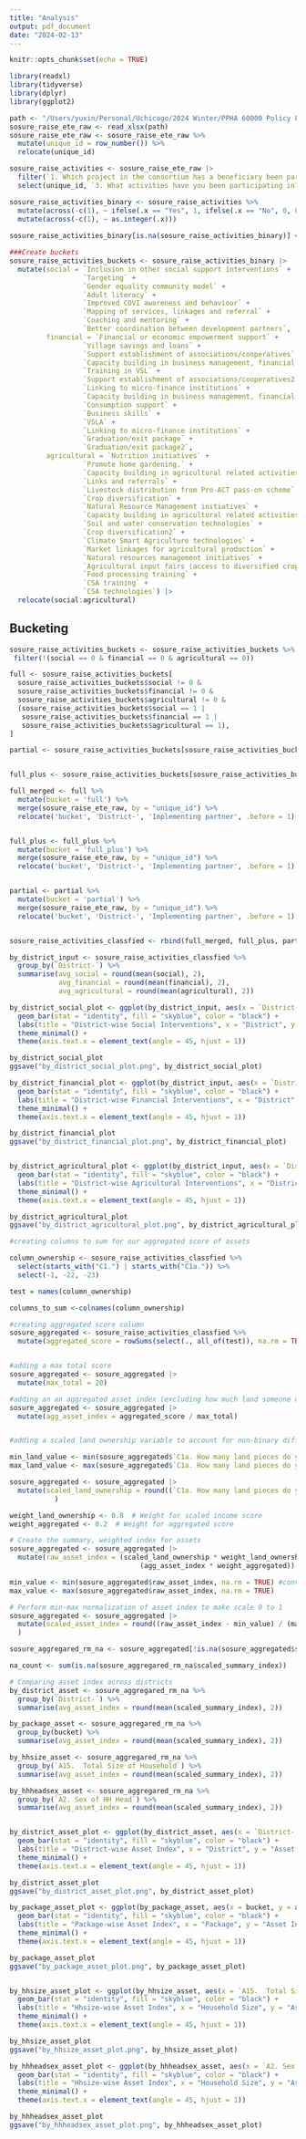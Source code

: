 ```yaml
---
title: "Analysis"
output: pdf_document
date: "2024-02-13"
---
```


```r
knitr::opts_chunk$set(echo = TRUE)
```

```r
library(readxl)
library(tidyverse)
library(dplyr)
library(ggplot2)

path <- "/Users/yuxin/Personal/Uchicago/2024 Winter/PPHA 60000 Policy Lab/Data Analysis/Bucket Reclassification/sosure_raise_ete_clean_variable_names.xlsx"
sosure_raise_ete_raw <- read_xlsx(path)
sosure_raise_ete_raw <- sosure_raise_ete_raw %>% 
  mutate(unique_id = row_number()) %>% 
  relocate(unique_id)
```

```r
sosure_raise_activities <- sosure_raise_ete_raw |>
  filter(`1. Which project in the consortium has a beneficiary been participating in?` != "None") |>
  select(unique_id, `3. What activities have you been participating in?`:`Better coordination between development partners`)

sosure_raise_activities_binary <- sosure_raise_activities %>%
  mutate(across(-c(1), ~ ifelse(.x == "Yes", 1, ifelse(.x == "No", 0, 0)))) %>% 
  mutate(across(-c(1), ~ as.integer(.x)))
  
sosure_raise_activities_binary[is.na(sosure_raise_activities_binary)] <- 0

```


```r
###Create buckets
sosure_raise_activities_buckets <- sosure_raise_activities_binary |>
  mutate(social = `Inclusion in other social support interventions` +
                  `Targeting` +
                  `Gender equality community model` +
                  `Adult literacy` +
                  `Improved COVI awareness and behaviour` +
                  `Mapping of services, linkages and referral` +
                  `Coaching and mentoring` +
                  `Better coordination between development partners`,
         financial = `Financial or economic empowerment support` +
                  `Village savings and loans` +
                  `Support establishment of associations/cooperatives` +
                  `Capacity building in business management, financial literacy and business enterprises.` +
                  `Training in VSL` +
                  `Support establishment of associations/cooperatives2` +
                  `Linking to micro-finance institutions` +
                  `Capacity building in business management, financial literacy, and business enterprises.` +
                  `Consumption support` +
                  `Business skills` +
                  `VSLA` +
                  `Linking to micro-finance institutions` +
                  `Graduation/exit package` +
                  `Graduation/exit package2`,
         agricultural = `Nutrition initiatives` +
                  `Promote home gardening.` +
                  `Capacity building in agricultural related activities and nutrition initiatives alongside irrigation activities` +
                  `Links and referrals` +
                  `Livestock distribution from Pro-ACT pass-on scheme` +
                  `Crop diversification` +
                  `Natural Resource Management initiatives` +
                  `Capacity building in agricultural related activities and nutrition` +
                  `Soil and water conservation technologies` +
                  `Crop diversification2` +
                  `Climate Smart Agriculture technologies` +
                  `Market linkages for agricultural production` +
                  `Natural resources management initiatives` +
                  `Agricultural input fairs (access to diversified crops` +
                  `Food processing training` +
                  `CSA training` +
                  `CSA technologies`) |>
  relocate(social:agricultural)
```

## Bucketing
```r
sosure_raise_activities_buckets <- sosure_raise_activities_buckets %>% 
 filter(!(social == 0 & financial == 0 & agricultural == 0))

full <- sosure_raise_activities_buckets[
  sosure_raise_activities_buckets$social != 0 & 
  sosure_raise_activities_buckets$financial != 0 & 
  sosure_raise_activities_buckets$agricultural != 0 &
  (sosure_raise_activities_buckets$social == 1 | 
   sosure_raise_activities_buckets$financial == 1 | 
   sosure_raise_activities_buckets$agricultural == 1),
]

partial <- sosure_raise_activities_buckets[sosure_raise_activities_buckets$social == 0 | sosure_raise_activities_buckets$financial == 0 | sosure_raise_activities_buckets$agricultural == 0, ]


full_plus <- sosure_raise_activities_buckets[sosure_raise_activities_buckets$social >= 2 & sosure_raise_activities_buckets$financial >= 2 & sosure_raise_activities_buckets$agricultural >= 2, ]

```


```r
full_merged <- full %>%
  mutate(bucket = 'full') %>%
  merge(sosure_raise_ete_raw, by = "unique_id") %>%
  relocate('bucket', 'District-', 'Implementing partner', .before = 1)


full_plus <- full_plus %>%
  mutate(bucket = 'full_plus') %>%
  merge(sosure_raise_ete_raw, by = "unique_id") %>%
  relocate('bucket', 'District-', 'Implementing partner', .before = 1)


partial <- partial %>%
  mutate(bucket = 'partial') %>%
  merge(sosure_raise_ete_raw, by = "unique_id") %>%
  relocate('bucket', 'District-', 'Implementing partner', .before = 1)


sosure_raise_activities_classfied <- rbind(full_merged, full_plus, partial)
```

```r
by_district_input <- sosure_raise_activities_classfied %>%
  group_by(`District-`) %>%
  summarise(avg_social = round(mean(social), 2),
            avg_financial = round(mean(financial), 2),
            avg_agricultural = round(mean(agricultural), 2))

```


```r
by_district_social_plot <- ggplot(by_district_input, aes(x = `District-`, y = avg_social)) +
  geom_bar(stat = "identity", fill = "skyblue", color = "black") +
  labs(title = "District-wise Social Interventions", x = "District", y = "#Social Interventions") +
  theme_minimal() +
  theme(axis.text.x = element_text(angle = 45, hjust = 1))

by_district_social_plot
ggsave("by_district_social_plot.png", by_district_social_plot)

by_district_financial_plot <- ggplot(by_district_input, aes(x = `District-`, y = avg_financial)) +
  geom_bar(stat = "identity", fill = "skyblue", color = "black") +
  labs(title = "District-wise Financial Interventions", x = "District", y = "#Financial Interventions") +
  theme_minimal() +
  theme(axis.text.x = element_text(angle = 45, hjust = 1))

by_district_financial_plot
ggsave("by_district_financial_plot.png", by_district_financial_plot)


by_district_agricultural_plot <- ggplot(by_district_input, aes(x = `District-`, y = avg_agricultural)) +
  geom_bar(stat = "identity", fill = "skyblue", color = "black") +
  labs(title = "District-wise Agricultural Interventions", x = "District", y = "#Agricultural Interventions") +
  theme_minimal() +
  theme(axis.text.x = element_text(angle = 45, hjust = 1))

by_district_agricultural_plot
ggsave("by_district_agricultural_plot.png", by_district_agricultural_plot)


```

```r
#creating columns to sum for our aggregated score of assets

column_ownership <- sosure_raise_activities_classfied %>% 
  select(starts_with("C1.") | starts_with("C1a.")) %>% 
  select(-1, -22, -23)

test = names(column_ownership)

columns_to_sum <-colnames(column_ownership)

```

```r
#creating aggregated score column
sosure_aggregated <- sosure_raise_activities_classfied %>%
  mutate(aggregated_score = rowSums(select(., all_of(test)), na.rm = TRUE))


#adding a max total score
sosure_aggregated <- sosure_aggregated |>
  mutate(max_total = 20)

#adding an an aggregated asset index (excluding how much land someone owns)
sosure_aggregated <- sosure_aggregated |>
  mutate(agg_asset_index = aggregated_score / max_total)


#adding a scaled land ownership variable to account for non-binary differences in amount of land owned 

min_land_value <- min(sosure_aggregated$`C1a. How many land pieces do you own?`,  na.rm = TRUE)
max_land_value <- max(sosure_aggregated$`C1a. How many land pieces do you own?`,  na.rm = TRUE)

sosure_aggregated <- sosure_aggregated |>
  mutate(scaled_land_ownership = round((`C1a. How many land pieces do you own?` - min_land_value) / (max_land_value - min_land_value) , digits = 2)
           )
```

```r
weight_land_ownership <- 0.8  # Weight for scaled income score
weight_aggregated <- 0.2  # Weight for aggregated score

# Create the summary, weighted index for assets
sosure_aggregated <- sosure_aggregated |>
  mutate(raw_asset_index = (scaled_land_ownership * weight_land_ownership) +
                                (agg_asset_index * weight_aggregated))

min_value <- min(sosure_aggregated$raw_asset_index, na.rm = TRUE) #converting raw to scaled index 
max_value <- max(sosure_aggregated$raw_asset_index, na.rm = TRUE)

# Perform min-max normalization of asset index to make scale 0 to 1
sosure_aggregated <- sosure_aggregated |>
  mutate(scaled_asset_index = round((raw_asset_index - min_value) / (max_value - min_value), digits = 2)
  )

sosure_aggregared_rm_na <- sosure_aggregated[!is.na(sosure_aggregated$scaled_summary_index), ]

na_count <- sum(is.na(sosure_aggregared_rm_na$scaled_summary_index))


```

```r
# Comparing asset index across districts
by_district_asset <- sosure_aggregared_rm_na %>%
  group_by(`District-`) %>%
  summarise(avg_asset_index = round(mean(scaled_summary_index), 2))

by_package_asset <- sosure_aggregared_rm_na %>%
  group_by(bucket) %>%
  summarise(avg_asset_index = round(mean(scaled_summary_index), 2))

by_hhsize_asset <- sosure_aggregared_rm_na %>%
  group_by(`A15.  Total Size of Household`) %>%
  summarise(avg_asset_index = round(mean(scaled_summary_index), 2))

by_hhheadsex_asset <- sosure_aggregared_rm_na %>%
  group_by(`A2. Sex of HH Head`) %>%
  summarise(avg_asset_index = round(mean(scaled_summary_index), 2))



```

```r
by_district_asset_plot <- ggplot(by_district_asset, aes(x = `District-`, y = avg_asset_index)) +
  geom_bar(stat = "identity", fill = "skyblue", color = "black") +
  labs(title = "District-wise Asset Index", x = "District", y = "Asset Index") +
  theme_minimal() +
  theme(axis.text.x = element_text(angle = 45, hjust = 1))

by_district_asset_plot
ggsave("by_district_asset_plot.png", by_district_asset_plot)

by_package_asset_plot <- ggplot(by_package_asset, aes(x = bucket, y = avg_asset_index)) +
  geom_bar(stat = "identity", fill = "skyblue", color = "black") +
  labs(title = "Package-wise Asset Index", x = "Package", y = "Asset Index") +
  theme_minimal() +
  theme(axis.text.x = element_text(angle = 45, hjust = 1))

by_package_asset_plot
ggsave("by_package_asset_plot.png", by_package_asset_plot)


by_hhsize_asset_plot <- ggplot(by_hhsize_asset, aes(x = `A15.  Total Size of Household`, y = avg_asset_index)) +
  geom_bar(stat = "identity", fill = "skyblue", color = "black") +
  labs(title = "Hhsize-wise Asset Index", x = "Household Size", y = "Asset Index") +
  theme_minimal() +
  theme(axis.text.x = element_text(angle = 45, hjust = 1))

by_hhsize_asset_plot
ggsave("by_hhsize_asset_plot.png", by_hhsize_asset_plot)

by_hhheadsex_asset_plot <- ggplot(by_hhheadsex_asset, aes(x = `A2. Sex of HH Head`, y = avg_asset_index)) +
  geom_bar(stat = "identity", fill = "skyblue", color = "black") +
  labs(title = "Hhsize-wise Asset Index", x = "Household Size", y = "Asset Index") +
  theme_minimal() +
  theme(axis.text.x = element_text(angle = 45, hjust = 1))

by_hhheadsex_asset_plot
ggsave("by_hhheadsex_asset_plot.png", by_hhheadsex_asset_plot)



```




